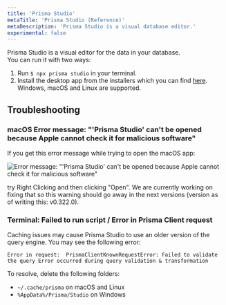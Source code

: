 ```yaml
---
title: 'Prisma Studio'
metaTitle: 'Prisma Studio (Reference)'
metaDescription: 'Prisma Studio is a visual database editor.'
experimental: false
---
```


<TopBlock>

Prisma Studio is a visual editor for the data in your database.  
You can run it with two ways:

1. Run `$ npx prisma studio` in your terminal.
2. Install the desktop app from the installers which you can find [here](https://github.com/prisma/studio/releases). Windows, macOS and Linux are supported.

</TopBlock>

## Troubleshooting

### macOS Error message: "'Prisma Studio' can't be opened because Apple cannot check it for malicious software"

If you get this error message while trying to open the macOS app:

![Error message: "'Prisma Studio' can't be opened because Apple cannot check it for malicious software"](../../doc-images/prisma-studio-app-error-message.png)

try Right Clicking and then clicking "Open". We are currently working on fixing that so this warning should go away in the next versions (version as of writing this: v0.322.0).


### Terminal: Failed to run script / Error in Prisma Client request

Caching issues may cause Prisma Studio to use an older version of the query engine. You may see the following error: 

```
Error in request:  PrismaClientKnownRequestError: Failed to validate the query Error occurred during query validation & transformation
```

To resolve, delete the following folders:

* `~/.cache/prisma` on macOS and Linux
* `%AppData%/Prisma/Studio` on Windows
